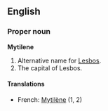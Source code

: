 ==English==
===Proper noun===
'''Mytilene'''

#Alternative name for [[Lesbos]].
#The capital of Lesbos.

====Translations====
*French: [[Mytilène]] (1, 2)
